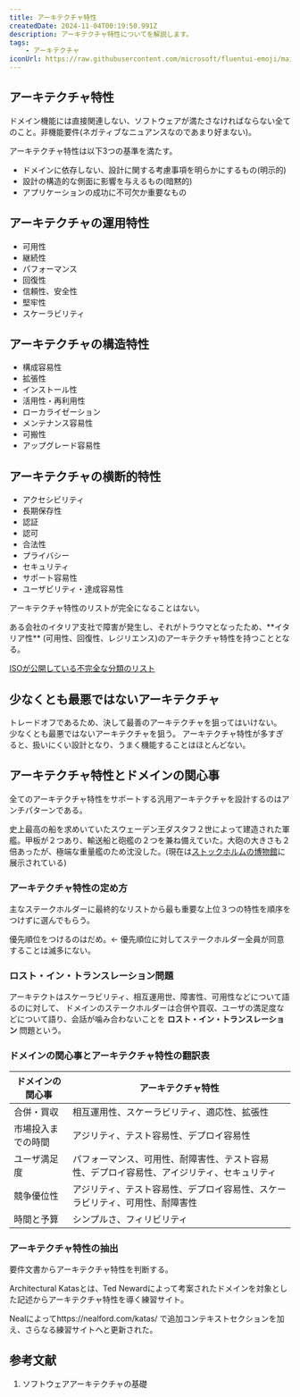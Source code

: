 ```yaml
---
title: アーキテクチャ特性
createdDate: 2024-11-04T00:19:50.991Z
description: アーキテクチャ特性についてを解説します。
tags:
    - アーキテクチャ
iconUrl: https://raw.githubusercontent.com/microsoft/fluentui-emoji/main/assets/Deer/Flat/deer_flat.svg
---
```



## アーキテクチャ特性

ドメイン機能には直接関連しない、ソフトウェアが満たさなければならない全てのこと。非機能要件(ネガティブなニュアンスなのであまり好まない)。

アーキテクチャ特性は以下3つの基準を満たす。

* ドメインに依存しない、設計に関する考慮事項を明らかにするもの(明示的)
* 設計の構造的な側面に影響を与えるもの(暗黙的)
* アプリケーションの成功に不可欠か重要なもの

## アーキテクチャの運用特性

* 可用性
* 継続性
* パフォーマンス
* 回復性
* 信頼性、安全性
* 堅牢性
* スケーラビリティ

## アーキテクチャの構造特性

* 構成容易性
* 拡張性
* インストール性
* 活用性・再利用性
* ローカライゼーション
* メンテナンス容易性
* 可搬性
* アップグレード容易性

## アーキテクチャの横断的特性

* アクセシビリティ
* 長期保存性
* 認証
* 認可
* 合法性
* プライバシー
* セキュリティ
* サポート容易性
* ユーザビリティ・達成容易性

アーキテクチャ特性のリストが完全になることはない。

<Note title="イタリア性">
ある会社のイタリア支社で障害が発生し、それがトラウマとなったため、**イタリア性** (可用性、回復性、レジリエンス)のアーキテクチャ特性を持つこととなる。
</Note>

[ISOが公開している不完全な分類のリスト](https://iso25000.com/index.php/en/iso-25000-standards/iso-25010)

## 少なくとも最悪ではないアーキテクチャ

トレードオフであるため、決して最善のアーキテクチャを狙ってはいけない。
少なくとも最悪ではないアーキテクチャを狙う。
アーキテクチャ特性が多すぎると、扱いにくい設計となり、うまく機能することはほとんどない。

## アーキテクチャ特性とドメインの関心事

全てのアーキテクチャ特性をサポートする汎用アーキテクチャを設計するのはアンチパターンである。

<Note title="ヴァーサ号">

史上最高の船を求めいていたスウェーデン王ダスタフ２世によって建造された軍艦。甲板が２つあり、輸送船と砲艦の２つを兼ね備えていた。大砲の大きさも２倍あったが、極端な重量艦のため沈没した。(現在は[ストックホルムの博物館](https://www.vasamuseet.se/ja)に展示されている)

</Note>

### アーキテクチャ特性の定め方

主なステークホルダーに最終的なリストから最も重要な上位３つの特性を順序をつけずに選んでもらう。

<Note>
優先順位をつけるのはだめ。← 優先順位に対してステークホルダー全員が同意することは滅多にない。
</Note>

### ロスト・イン・トランスレーション問題

アーキテクトはスケーラビリティ、相互運用世、障害性、可用性などについて語るのに対して、
ドメインのステークホルダーは合併や買収、ユーザの満足度などについて語り、会話が噛み合わないことを **ロスト・イン・トランスレーション** 問題という。

### ドメインの関心事とアーキテクチャ特性の翻訳表

| ドメインの関心事 | アーキテクチャ特性 |
| ---- | ---- |
| 合併・買収 | 相互運用性、スケーラビリティ、適応性、拡張性 |
| 市場投入までの時間 | アジリティ、テスト容易性、デプロイ容易性 |
| ユーザ満足度 | パフォーマンス、可用性、耐障害性、テスト容易性、デプロイ容易性、アイジリティ、セキュリティ |
| 競争優位性 | アジリティ、テスト容易性、デプロイ容易性、スケーラビリティ、可用性、耐障害性 |
| 時間と予算 | シンプルさ、フィリビリティ |

### アーキテクチャ特性の抽出

要件文書からアーキテクチャ特性を判断する。

<Note title="Architectural Katas">
Architectural Katasとは、Ted Newardによって考案されたドメインを対象とした記述からアーキテクチャ特性を導く練習サイト。

Nealによってhttps://nealford.com/katas/ で追加コンテキストセクションを加え、さらなる練習サイトへと更新された。
</Note>

## 参考文献

1. ソフトウェアアーキテクチャの基礎
